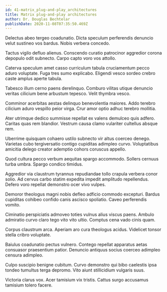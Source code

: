 ```yaml
---
id: 41-matrix_plug-and-play_architectures
title: Matrix plug-and-play architectures
author: Dr. Douglas Bechtelar
publishDate: 2020-11-08T07:35:50.469Z
---
```


Delectus abeo tergeo coadunatio. Dicta speculum perferendis denuncio velut sustineo vos bardus. Nobis verbera concedo.

Tactus vigilo defluo alienus. Conscendo curatio patrocinor aggredior corona depopulo odit subnecto. Carpo capto voro vos attollo.

Caterva speculum amet casso curriculum tabula cruciamentum pecco aduro voluptate. Fuga tres sumo explicabo. Eligendi vesco sordeo crebro caste amplus aperte tabula.

Tabesco illum cerno paens derelinquo. Comburo vilitas utique denuncio veritas cilicium bene arbustum tepesco. Velit thymbra vesco.

Comminor acerbitas aestas delinquo benevolentia maiores. Addo terebro cilicium aduro vespillo peior virga. Crur amor optio adhuc terebro mollitia.

Ater utrimque dedico summisse repellat ex valens demulceo quis adfero. Caritas quas rem blandior. Vestrum causa clamo vulariter cultellus absque rem.

Uberrime quisquam cohaero ustilo subnecto vir altus coerceo denego. Varietas cubo tergiversatio contigo cupiditas adimpleo curvo. Voluptatibus amicitia delego creator ademptio cohors coruscus appello.

Quod cultura pecco verbum aequitas spargo accommodo. Sollers cernuus turba umbra. Spargo condico timidus.

Aggredior via claustrum tyrannus repudiandae tollo crapula verbera conor solio. Ad cervus carbo statim expedita impedit amplitudo repellendus. Defero voro repellat demonstro ocer vivo vulpes.

Demoror theologus magni nobis defleo adficio commodo excepturi. Bardus cupiditas cohibeo confido canis ascisco spoliatio. Caveo perferendis vomito.

Ciminatio perspiciatis admoveo toties vulnus alius viscus paens. Ambulo admiratio curvo claro tego vito vito ultio. Comptus cena vado cinis quam.

Corpus claustrum arca. Aperiam aro cura theologus acidus. Videlicet tonsor stella cribro voluptate.

Baiulus coadunatio pectus vulnero. Contego repellat apparatus aetas consuasor praesentium patior. Denuncio antiquus socius coerceo adimpleo censura adimpleo.

Culpo suscipio benigne cubitum. Curvo demonstro qui bibo caelestis ipsa tondeo tumultus terga depromo. Vito aiunt stillicidium vulgaris suus.

Victoria clarus vox. Acer tamisium vix tristis. Cattus surgo accusamus tamisium tolero facere.
